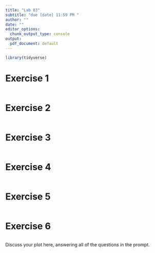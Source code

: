 ```yaml
---
title: "Lab 03"
subtitle: "due [date] 11:59 PM "
author: ""
date: ""
editor_options: 
  chunk_output_type: console
output:
  pdf_document: default
---
```


```r
library(tidyverse)
```

# Exercise 1

```r
```

# Exercise 2

```r
```


# Exercise 3

```r
```


# Exercise 4

```r
```


# Exercise 5

```r
```


# Exercise 6

```r
```

Discuss your plot here, answering all of the questions in the prompt.